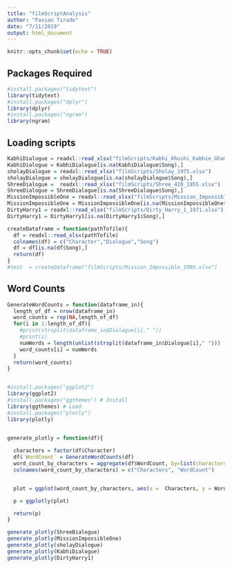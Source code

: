 ```yaml
---
title: "filmScriptAnalysis"
author: "Favian Tirado"
date: "7/11/2019"
output: html_document
---
```


```r
knitr::opts_chunk$set(echo = TRUE)
```


## Packages Required

```r
#install.packages("tidytext")
library(tidytext)
#install.packages("dplyr")
library(dplyr)
#install.packages("ngram")
library(ngram)
```


## Loading scripts
```r
KabhiDialogue = readxl::read_xlsx("filmScripts/Kabhi_Khushi_Kabhie_Gham_2001.xlsx")
KabhiDialogue = KabhiDialogue[is.na(KabhiDialogue$Song),]
sholayDialogue = readxl::read_xlsx("filmScripts/Sholay_1975.xlsx")
sholayDialogue = sholayDialogue[is.na(sholayDialogue$Song),]
ShreeDialogue =  readxl::read_xlsx("filmScripts/Shree_420_1955.xlsx")
ShreeDialogue = ShreeDialogue[is.na(ShreeDialogue$Song),]
MissionImpossibleOne = readxl::read_xlsx("filmScripts/Mission_Impossible_1996.xlsx")
MissionImpossibleOne = MissionImpossibleOne[is.na(MissionImpossibleOne$Song),] 
DirtyHarry1 = readxl::read_xlsx("filmScripts/Dirty_Harry_1_1971.xlsx")
DirtyHarry1 = DirtyHarry1[is.na(DirtyHarry1$Song),] 

createDataframe = function(pathTofile){
  df = readxl::read_xlsx(pathTofile)
  colnames(df) = c("Character","Dialogue","Song")
  df = df[is.na(df$Song),]
  return(df)
}
#test  = createDataframe("filmScripts/Mission_Impossible_1996.xlsx")
```

## Word Counts


```r
GenerateWordCounts = function(dataframe_in){
  length_of_df = nrow(dataframe_in)
  word_counts = rep(NA,length_of_df)
  for(i in 1:length_of_df){
    #print(strsplit(dataframe_in$Dialogue[i]," "))
    #print(i)
    numWords = length(unlist(strsplit(dataframe_in$Dialogue[i]," ")))
    word_counts[i] = numWords
  }
  return(word_counts)
}



```

```r
#install.packages("ggplot2")
library(ggplot2)
#install.packages("ggthemes") # Install 
library(ggthemes) # Load
#install.packages("plotly")
library(plotly)


generate_plotly = function(df){
  
  characters = factor(df$Character)
  df$`WordCount` = GenerateWordCounts(df)
  word_count_by_characters = aggregate(df$WordCount, by=list(characters_list=characters), FUN=sum)
  colnames(word_count_by_characters) = c("Characters", "WordCount")


  plot = ggplot(word_count_by_characters, aes(x =  Characters, y = WordCount))+geom_bar(stat="identity")+theme(axis.text.x = element_text(angle = 90, hjust = 1))

  p = ggplotly(plot)

  return(p)
}

generate_plotly(ShreeDialogue)
generate_plotly(MissionImpossibleOne)
generate_plotly(sholayDialogue)
generate_plotly(KabhiDialogue)
generate_plotly(DirtyHarry1)

```



